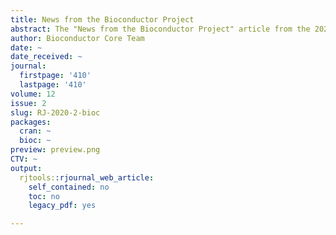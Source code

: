 ```yaml
---
title: News from the Bioconductor Project
abstract: The "News from the Bioconductor Project" article from the 2020-2 issue.
author: Bioconductor Core Team
date: ~
date_received: ~
journal:
  firstpage: '410'
  lastpage: '410'
volume: 12
issue: 2
slug: RJ-2020-2-bioc
packages:
  cran: ~
  bioc: ~
preview: preview.png
CTV: ~
output:
  rjtools::rjournal_web_article:
    self_contained: no
    toc: no
    legacy_pdf: yes

---
```

